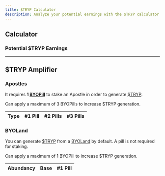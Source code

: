 ```yaml
---
title: $TRYP Calculator
description: Analyze your potential earnings with the $TRYP calculator
---
```




## Calculator
### Potential $TRYP Earnings

<TrypCalculator />

---

## $TRYP Amplifier

### Apostles
It requires **1 [BYOPill](/docs/byopills)** to stake an Apostle in order to generate [$TRYP](/docs/tryp).

Can apply a maximum of 3 BYOPills to increase $TRYP generation.

<table className="table-auto">
  <thead>
    <tr>
      <th>Type</th>
      <th>#1 Pill</th>
      <th>#2 Pills</th>
      <th>#3 Pills</th>
    </tr>
  </thead>
  <TrypMultiplier tokens={apostles} multiplier={apostlesBoost} />
</table>

### BYOLand
You can generate [$TRYP](/docs/tryp) from a [BYOLand](/docs/byoland) by default. A pill is not required for staking.

Can apply a maximum of 1 BYOPill to increase $TRYP generation.

<table className="table-auto">
  <thead>
    <tr>
      <th>Abundancy</th>
      <th>Base</th>
      <th>#1 Pill</th>
    </tr>
  </thead>
  <TrypMultiplier tokens={byoland} multiplier={byolandBoost} />
</table>